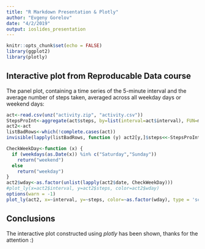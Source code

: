 ```yaml
---
title: "R Markdown Presentation & Plotly"
author: "Evgeny Gorelov"
date: "4/2/2019"
output: ioslides_presentation
---
```


```r
knitr::opts_chunk$set(echo = FALSE)
library(ggplot2)
library(plotly)
```

## Interactive plot from Reproducable Data course
The panel plot, containing a time series of the 5-minute interval and the average number of steps taken, averaged across all weekday days or weekend days:
```r
act<-read.csv(unz("activity.zip", "activity.csv"))
StepsProInt<-aggregate(act$steps, by=list(interval=act$interval), FUN=mean, na.rm=T) 
act2<-act
listBadRows<-which(!complete.cases(act))
invisible(lapply(listBadRows, function (y) act2[y,]$steps<<-StepsProInt[StepsProInt$interval==act2[y,]$interval,]$x))

CheckWeekDay<-function (x) {
  if (weekdays(as.Date(x)) %in% c("Saturday","Sunday"))
    return("weekend")
  else
    return("weekday")
}
act2$wday<-as.factor(unlist(lapply(act2$date, CheckWeekDay)))
#plot_ly(x=act2$interval, y=act2$steps, color=act2$wday)
options(warn = -1) 
plot_ly(act2, x=~interval, y=~steps, color=~as.factor(wday), type = 'scatter', mode="markers")
```

## Conclusions

The interactive plot constructed using *plotly* has been shown,
thanks for the attention :)